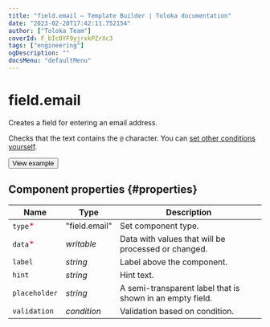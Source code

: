 ```yaml
---
title: "field.email — Template Builder | Toloka documentation"
date: "2023-02-20T17:42:11.752154"
author: ["Toloka Team"]
coverId: F_bIcOYF9yjrxkPZrXc3
tags: ["engineering"]
ogDescription: ""
docsMenu: "defaultMenu"
---
```



# field.email

Creates a field for entering an email address.

Checks that the text contains the `@` character. You can [set other conditions yourself](/docs/template-builder/best-practices/conditions).

<Button themeColor="light" view="default" size="l" type="link" url="https://ya.cc/t/7iqP0isn3y3Uyg">View example</Button>

## Component properties {#properties}

**Name** | **Type** | **Description**
----- | ----- | -----
`type`<span style="color: red">\*</span> | "field.email" | Set component type.
`data`<span style="color: red">\*</span> | _writable_ | Data with values that will be processed or changed.
`label` | _string_ | Label above the component.
`hint` | _string_ | Hint text.
`placeholder` | _string_ | A semi-transparent label that is shown in an empty field.
`validation` | _condition_ | Validation based on condition.

<ContactSupport/>
